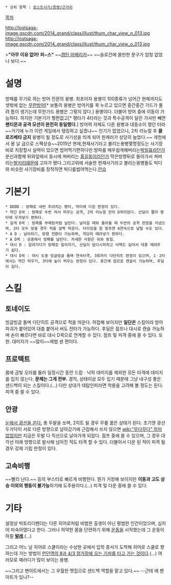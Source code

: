  * 상위 항목 : [[로스트사가/용병/근거리]]

[[목차]]

http://lostsaga-image.gscdn.com/2014_grand/class/illust/thum_char_view_n_013.jpg
http://lostsaga-image.gscdn.com/2014_grand/class/illust/thum_char_view_o_013.jpg

>'''"아무 이유 없어! 피~스"'''
~~[[캡틴 아메리카]]~~
~~슬로건에 쓸만한 문구가 엄청 없었나 보다.~~

= 설명 =
방패를 무기로 하는 방어 전문의 용병. 최초이자 용병이 100종류가 넘어간 현재까지도 셋밖에 없는 [[스파르타쿠스(로스트사가)|무한]][[랜서(로스트사가)|방어]][* 보통의 용병은 방어키를 꾹 누르고 있으면 중간중간 가드가 풀려 틈이 생기는데 무한가드 용병은 그렇지 않다.] 용병이다. 더불어 방어 중에 이동이 가능하다. 하지만 기본기가 형편없고[* 평타가 4타라는 것과 특수공격이 달린 가사만 빼면 '''팬티몬과 공격 모션이 완전히 동일했다.'''] 방어력 자체도 다른 용병과 대동소이 했던 터라 ~~거기에 누가 이런 게임에서 탱킹하고 싶겠냐~~ 인기가 없었으나, 2차 리뉴얼 후 '''클로즈베타 금지''' 용병이 될 정도로 사기성을 띄게 되어 원캐러가 상당히 늘었다.~~ 개천에서 용 날 급으로 스펙상승~~2015년 현재,현재사기라고 불리는용병몇명정도는 사기장비로 치장할시 실력이 있으면 씹어먹기편하다만.방파를 매우쉽게해버리는[[박일표(로스트사가)|박일표]]라던가 분신과함께 뒤와앞에서 동시에 쳐버리는 [[홍길동(로스트사가)|홍길동]]이라던가 막은방향뒤로 돌아가서 쳐버리는[[발키리(로스트사가)|발키리]]떄문에 고자가 됐다.그리고위에 서술한 현재사기라고 불리는용병들도 빅디와 비슷한 사기장비를 장착하면 빅디를씹어먹는다.[[안습]]


= 기본기 =
 * DDDD : 방패로 네번 후려치는 평타, 막타에 다운 판정이 있다.
 * 약간 D꾹 : 방패로 두번 쳐서 띄우는 공격, 2차 리뉴얼 전의 D꾹이었다. 선딜이 짧아 평타에 우겨넣기 편하다.
 * 길게 D꾹 : 방패를 부메랑처럼 날린다. 날아갈 때와 돌아올 때 두번의 공격 판정을 지녔으며, 2타 모두 맞을 경우 적을 살짝 띄운다. 타이밍을 잘 맞추면 6연속으로 날릴 수도 있다.
 * A D : 날아차기, 방향 전환이 가능하며, 적당히 때려넣기 편하다.
 * A D꾹 : 공중에서 방패를 날린다. 자세한 사항은 위와 동일.
 * 대시 D : 달려가다가 방패로 밀어치기, 선딜이 없다시피하고 넉백도 길어서 대충 때려주기 쉽다.
 * 대시 D꾹 : 대시 도중 빙글빙글 돌며 연속타격, 3회까지 다단히트 판정이 있으며, 1ㆍ2타에서는 약간 띄우기, 3타에 높이 띄우는 판정이 있다. 중간에 점프로 캔슬이 가능하며, 후딜이 길다.

= 스킬 =
== 토네이도 ==
빙글빙글 돌며 다단히트 공격으로 적을 띄운다. 허접해 보이지만 '''일단은''' 스킬이라 방어파괴가 붙어있어 대충 붙어서 써도 전타가 가능하다. 후딜은 점프나 대시로 캔슬 가능하며 손이 빠르다면 바로 대시 D꾹으로 연계할 수 있다. 점프 및 피격 중에 쓸 수 있다. 또한. 대미지가 ~~많이~~제법 센 편이다.

== 프로텍트 ==
몸에 금빛 오라를 둘러 일정시간 동안 드랍ㆍ낙하 데미지를 제외한 모든 타격에 데미지를 입지 않는다. '''문제는 그게 전부.''' 경직, 상태이상 모두 입기 때문에 그냥 내구성 좋은 샌드백이 되는 스킬이다.(...) 다만 상대가 데탐인피라면 착용을 고려해 볼 정도는 된다. 피격 중 쓸 수 있다.

== 안광 ==
[[눈에서 빔|눈에서 광선을 쏜다.]] 총 두발을 쏘며, 2히트 될 경우 무릎 꿇은 상태가 된다. 초기엔 광선 두가닥이 서로 다른 방향으로 날아갔기에 근접해서 쓰지 않으면 [[wiki:"무다무다" 의미 없었지만]] 지금은 두발 다 직선으로 날아가게 되었다. 점프 중에 쓸 수 있으며, 그 경우 대각선 아래 방향으로 발사해 넘어진 적도 타격 할 수 있다. 더불어서 다운 된 적이 피격 될 경우 강제 기립 판정이 있다.

== 고속비행 ==
~~빨리 난다.~~ 등의 부스터로 빠르게 비행한다. 뭔가 거창해 보이지만 '''이동과 고도 상승 이외의 행동이 불가능'''하기에 도주용이다.(...) 피격 및 다운 중에 쓸 수 있다.

= 기타 =
설정상 빅토리디펜더는 다른 히어로처럼 비범한 출생이 아닌 평범한 인간이었으며, 심지어 미숙아였다고 한다. 그러나 허약한 몸을 단련하기 위해 [[운동]]을 시작했는데 그 운동이 하필 '''[[발레]]'''.(...)

그리고 어느 날 히어로 스쿨이라는 수상한 곳에서 입학 증서가 도착해 히어로 스쿨로 향하는데 가는 방법이 [[해리포터|런던역의 8과 4/3 정거장에 오는 기차를 타고 가는 것]]이다.(...) 여러모로 패러디가 많이 보이는 용병.

~~그리고 팬아트에서는 그 우월한 멧집으로 샌드백 역할을 맡고 있다.~~ --근데 얘 팬아트가 있나?--
